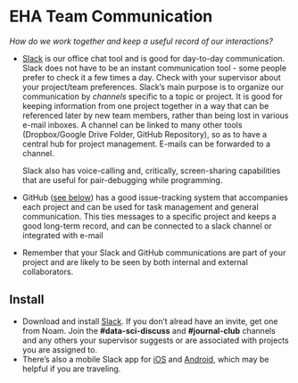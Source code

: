# EHA Team Communication

*How do we work together and keep a useful record of our interactions?*

-   [Slack](https://eha.slack.com/) is our office chat tool and is good for
    day-to-day communication. Slack does not have to be an instant communication
    tool - some people prefer to check it a few times a day. Check with your
    supervisor about your project/team preferences. Slack's main purpose is to
    organize our communication by *channels* specific to a topic or project. It
    is good for keeping information from one project together in a way that can
    be referenced later by new team members, rather than being lost in various
    e-mail inboxes. A channel can be linked to many other tools (Dropbox/Google
    Drive Folder, GitHub Repository), so as to have a central hub for project
    management. E-mails can be forwarded to a channel.

    Slack also has voice-calling and, critically, screen-sharing capabilities
    that are useful for pair-debugging while programming.

-   GitHub ([see below](#version-control-and-collaboration)) has a good
    issue-tracking system that accompanies each project and can be used for task
    management and general communication. This ties messages to a specific
    project and keeps a good long-term record, and can be connected to a slack
    channel or integrated with e-mail
-   Remember that your Slack and GitHub communications are part of your project
    and are likely to be seen by both internal and external collaborators.

## Install

-   Download and install [Slack](https://slack.com/downloads/osx). If you don't
    alread have an invite, get one from Noam. Join the **\#data-sci-discuss**
    and **\#journal-club** channels and any others your
    supervisor suggests or are associated with projects you are assigned to.
-   There's also a mobile Slack app for
    [iOS](https://itunes.apple.com/us/app/slack-team-communication/id618783545?mt=8)
    and
    [Android](https://play.google.com/store/apps/details?id=com.Slack&hl=en),
    which may be helpful if you are traveling.
